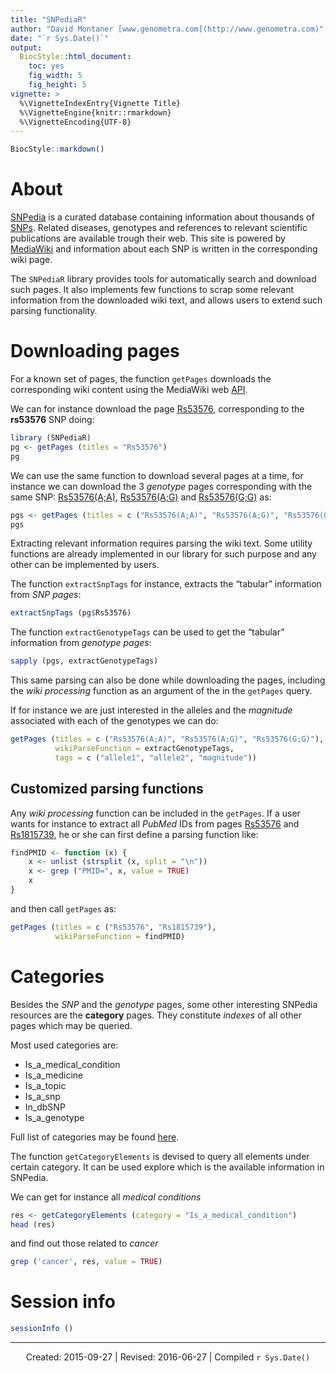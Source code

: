 ```yaml
---
title: "SNPediaR"
author: "David Montaner [www.genometra.com](http://www.genometra.com)"
date: "`r Sys.Date()`"
output:
  BiocStyle::html_document:
    toc: yes
    fig_width: 5
    fig_height: 5
vignette: >
  %\VignetteIndexEntry{Vignette Title}
  %\VignetteEngine{knitr::rmarkdown}
  %\VignetteEncoding{UTF-8}
---
```


```r
BiocStyle::markdown()
```


About
================================================================================

[SNPedia](http://www.snpedia.com)
is a curated database containing information about thousands of
[SNPs](https://en.wikipedia.org/wiki/Single-nucleotide_polymorphism).
Related diseases,
genotypes and
references to relevant scientific publications are available trough their web.
This site is powered by [MediaWiki](https://www.mediawiki.org) and information about each SNP is written in the corresponding wiki page.

The `SNPediaR` library provides tools for automatically search and download such pages.
It also implements few functions to scrap some relevant information from the downloaded wiki text,
and allows users to extend such parsing functionality.



Downloading pages
================================================================================

For a known set of pages,
the function `getPages` downloads the corresponding wiki content using the 
MediaWiki web [API](https://www.mediawiki.org/wiki/API:Query).

We can for instance download the page
[Rs53576](http://www.snpedia.com/index.php/Rs53576), corresponding to the __rs53576__ SNP
doing:

```r
library (SNPediaR)
pg <- getPages (titles = "Rs53576")
pg
```

We can use the same function to download several pages at a time,
for instance we can download the 3 _genotype_ pages corresponding with the same SNP: 
[Rs53576(A;A)](http://www.snpedia.com/index.php/Rs53576(A;A)), 
[Rs53576(A;G)](http://www.snpedia.com/index.php/Rs53576(A;G)) and 
[Rs53576(G;G)](http://www.snpedia.com/index.php/Rs53576(G;G))
as:

```r
pgs <- getPages (titles = c ("Rs53576(A;A)", "Rs53576(A;G)", "Rs53576(G;G)"))
pgs
```

Extracting relevant information requires parsing the wiki text.
Some utility functions are already implemented in our library for such purpose and
any other can be implemented by users.

The function `extractSnpTags` for instance,
extracts the "tabular" information from _SNP pages_:

```r
extractSnpTags (pg$Rs53576)
```

The function `extractGenotypeTags`
can be used to get the "tabular" information from _genotype pages_:

```r
sapply (pgs, extractGenotypeTags)
```

This same parsing can also be done while downloading the pages,
including the _wiki processing_ function as an argument of the in the `getPages` query.

If for instance we are just interested in the alleles and the _magnitude_
associated with each of the genotypes we can do:

```r
getPages (titles = c ("Rs53576(A;A)", "Rs53576(A;G)", "Rs53576(G;G)"),
          wikiParseFunction = extractGenotypeTags,
          tags = c ("allele1", "allele2", "magnitude"))
```

Customized parsing functions
----------------------------------------

Any _wiki processing_ function can be included in the `getPages`.
If a user wants for instance to extract all _PubMed_ IDs from pages
[Rs53576](http://www.snpedia.com/index.php/Rs53576) and 
[Rs1815739](http://www.snpedia.com/index.php/Rs1815739), 
he or she can first define a parsing function like: 

```r
findPMID <- function (x) {
    x <- unlist (strsplit (x, split = "\n"))
    x <- grep ("PMID=", x, value = TRUE)
    x
}
```

and then call `getPages` as:

```r
getPages (titles = c ("Rs53576", "Rs1815739"),
          wikiParseFunction = findPMID)

```



Categories
================================================================================

Besides the _SNP_ and the _genotype_ pages,
some other interesting SNPedia resources are the 
__category__ pages.
They constitute _indexes_ of all other pages which may be queried.

Most used categories are:
	
- Is_a_medical_condition
- Is_a_medicine
- Is_a_topic
- Is_a_snp
- In_dbSNP
- Is_a_genotype

Full list of categories may be found [here](http://www.snpedia.com/index.php/Special:Categories).

The function `getCategoryElements` is devised to query all elements under certain category. 
It can be used explore which is the available information in SNPedia.

We can get for instance all _medical conditions_

```r
res <- getCategoryElements (category = "Is_a_medical_condition")
head (res)
```

and find out those related to _cancer_

```r
grep ('cancer', res, value = TRUE)
```

Session info
================================================================================

```r
sessionInfo ()
```


--------------------------------------------------------------------------------
<center>
Created: 2015-09-27 | Revised: 2016-06-27 | Compiled `r Sys.Date()`
</center>
